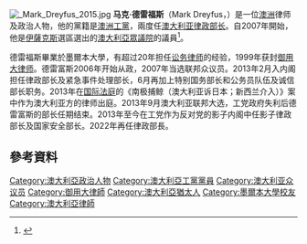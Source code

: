 {{TA|zh-cn: 德雷福斯;zh-hant: 載夫斯
}}[[File:_Mark_Dreyfus_2015.jpg|thumb]]
'''马克·德雷福斯'''（Mark Dreyfus，{{bd|1956年|10月3日}}）是一位[[澳洲|澳洲]]律师及政治人物，他的黨籍是[[澳洲工黨|澳洲工黨]]，兩度任[[澳大利亚律政部长|澳大利亚律政部长]]。自2007年開始，他是[[伊薩克斯_(澳大利亞國會選區)|伊薩克斯]]選區選出的[[澳大利亞眾議院|澳大利亞眾議院]]的議員<ref>{{cite news|url=http://www.theage.com.au/national/the-man-in-the-hot-seat-20111012-1ll1v.html|date=13 October 2011|author=Green, Shane|location=Melbourne|work=The Age|title=The man in the hot seat|accessdate=14 March 2015|archive-date=2018-11-05|archive-url=https://web.archive.org/web/20181105223045/https://www.theage.com.au/national/the-man-in-the-hot-seat-20111012-1ll1v.html|dead-url=no}}</ref>。

德雷福斯畢業於墨爾本大學，有超过20年担任[[讼务律师|讼务律师]]的经验，1999年获封[[御用大律师|御用大律师]]。德雷富斯2006年开始从政，2007年当选联邦众议员。2013年2月入内阁担任律政部长及紧急事件处理部长，6月再加上特别国务部长和公务员队伍及诚信部长职务。2013年在[[国际法庭|国际法庭]]的《南极捕鲸（澳大利亚诉日本；新西兰介入）》案中作为澳大利亚方的律师出庭。2013年9月澳大利亚联邦大选，工党政府失利后德雷富斯的部长任期结束。2013年至今在工党作为反对党的影子内阁中任影子律政部长及国家安全部长。2022年再任律政部長。

==參考資料==
{{Reflist}}
[[Category:澳大利亞政治人物|Category:澳大利亞政治人物]]
[[Category:澳大利亞工黨黨員|Category:澳大利亞工黨黨員]]
[[Category:澳大利亚众议员|Category:澳大利亚众议员]]
[[Category:御用大律師|Category:御用大律師]]
[[Category:澳大利亞猶太人|Category:澳大利亞猶太人]]
[[Category:墨爾本大學校友|Category:墨爾本大學校友]]
[[Category:澳大利亞律師|Category:澳大利亞律師]]